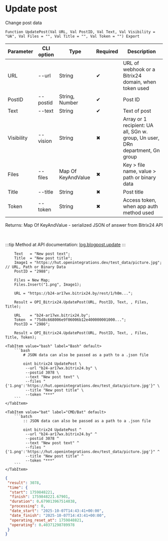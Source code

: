 ﻿---
sidebar_position: 2
description: Update post and other functions to work with Bitrix24 in the Open Integration Package, a free open-source integration library for 1C:Enterprise 8, OneScript and CLI
keywords: [1C, 1С, 1С:Enterprise, 1С:Enterprise 8.3, API, Integration, Services, Exchange, OneScript, CLI, Bitrix24]
---


# Update post
 Change post data



`Function UpdatePost(Val URL, Val PostID, Val Text, Val Visibility = "UA", Val Files = "", Val Title = "", Val Token = "") Export`

  | Parameter | CLI option | Type | Required | Description |
  |-|-|-|-|-|
  | URL | --url | String | &#x2714; | URL of webhook or a Bitrix24 domain, when token used |
  | PostID | --postid | String, Number | &#x2714; | Post ID |
  | Text | --text | String | &#x2714; | Text of post |
  | Visibility | --vision | String | &#x2716; | Array or 1 recipient: UA all, SGn w. group, Un user, DRn department, Gn group |
  | Files | --files | Map Of KeyAndValue | &#x2716; | Key > file name, value > path or binary data |
  | Title | --title | String | &#x2716; | Post title |
  | Token | --token | String | &#x2716; | Access token, when app auth method used |

  
  Returns:  Map Of KeyAndValue - serialized JSON of answer from Bitrix24 API

<br/>

:::tip
Method at API documentation: [log.blogpost.update](https://dev.1c-bitrix.ru/rest_help/log/log_blogpost_update.php)
:::
<br/>


```bsl title="1C:Enterprise/OneScript code example"
    Text   = "New post text";
    Title  = "New post title";
    Image1 = "https://hut.openintegrations.dev/test_data/picture.jpg"; // URL, Path or Binary Data
    PostID = "2988";

    Files = New Map;
    Files.Insert("1.png", Image1);

    URL = "https://b24-ar17wx.bitrix24.by/rest/1/h0m...";

    Result = OPI_Bitrix24.UpdatePost(URL, PostID, Text, , Files, Title);

    URL    = "b24-ar17wx.bitrix24.by";
    Token  = "75d8c668006e9f06006b12e400000001000...";
    PostID = "2986";

    Result = OPI_Bitrix24.UpdatePost(URL, PostID, Text, , Files, Title, Token);
```
 

 <Tabs>
  
    <TabItem value="bash" label="Bash" default>
        ```bash
            # JSON data can also be passed as a path to a .json file
            
            oint bitrix24 UpdatePost \
             --url "b24-ar17wx.bitrix24.by" \
             --postid 3078 \
             --text "New post text" \
             --files "{'1.png':'https://hut.openintegrations.dev/test_data/picture.jpg'}" \
             --title "New post title" \
             --token "***"
        ```
    </TabItem>
  
    <TabItem value="bat" label="CMD/Bat" default>
        ```batch
            :: JSON data can also be passed as a path to a .json file
            
            oint bitrix24 UpdatePost ^
             --url "b24-ar17wx.bitrix24.by" ^
             --postid 3078 ^
             --text "New post text" ^
             --files "{'1.png':'https://hut.openintegrations.dev/test_data/picture.jpg'}" ^
             --title "New post title" ^
             --token "***"
        ```
    </TabItem>
</Tabs>


```json title="Result"
{
 "result": 3078,
 "time": {
  "start": 1759848221,
  "finish": 1759848221.67901,
  "duration": 0.679013967514038,
  "processing": 0,
  "date_start": "2025-10-07T14:43:41+00:00",
  "date_finish": "2025-10-07T14:43:41+00:00",
  "operating_reset_at": 1759848821,
  "operating": 0.40371298789978
 }
}
```
